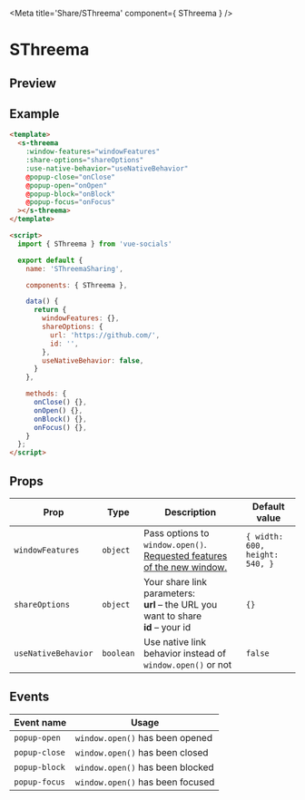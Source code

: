 
<Meta title='Share/SThreema' component={ SThreema } />

<style>{`
  .custom-preview .base-canvas {
    height: auto;
  }
`}</style>

# SThreema

## Preview

<Preview className="custom-preview">
  <Story id='share-sthreema--default' />
</Preview>

## Example

```html
<template>
  <s-threema
    :window-features="windowFeatures"
    :share-options="shareOptions"
    :use-native-behavior="useNativeBehavior"
    @popup-close="onClose"
    @popup-open="onOpen"
    @popup-block="onBlock"
    @popup-focus="onFocus"
  ></s-threema>
</template>

<script>
  import { SThreema } from 'vue-socials'

  export default {
    name: 'SThreemaSharing',

    components: { SThreema },

    data() {
      return {
        windowFeatures: {},
        shareOptions: {
          url: 'https://github.com/',
          id: '',
        },
        useNativeBehavior: false,
      }
    },

    methods: {
      onClose() {},
      onOpen() {},
      onBlock() {},
      onFocus() {},
    }
  };
</script>
```

## Props

| Prop | Type | Description | Default value |
| ------ | ------ | ------ | ------ |
`windowFeatures` | `object` | Pass options to `window.open()`. [Requested features of the new window.](https://developer.mozilla.org/en-US/docs/Web/API/Window/open#window_features) | `{ width: 600, height: 540, }`
`shareOptions` | `object` | Your share link parameters: <br /> **url** – the URL you want to share <br /> **id** – your id <br />  | `{}`
`useNativeBehavior` | `boolean` | Use native link behavior instead of `window.open()` or not | `false`

## Events

| Event name | Usage |
| ------ | ------ |
`popup-open` | `window.open()` has been opened |
`popup-close` | `window.open()` has been closed |
`popup-block` | `window.open()` has been blocked |
`popup-focus` | `window.open()` has been focused |

